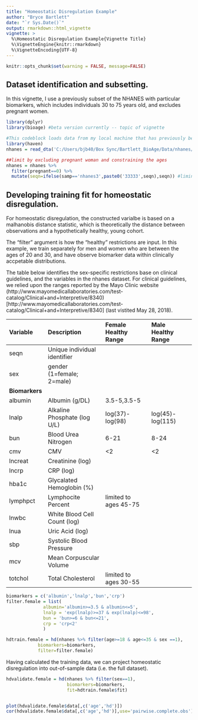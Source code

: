 ```yaml
---
title: "Homeostatic Disregulation Example"
author: "Bryce Bartlett"
date: "`r Sys.Date()`"
output: rmarkdown::html_vignette
vignette: >
  %\Homeostatic Disregulation Example{Vignette Title}
  %\VignetteEngine{knitr::rmarkdown}
  %\VignetteEncoding{UTF-8}
---
```


```r
knitr::opts_chunk$set(warning = FALSE, message=FALSE)
```

## Dataset identification and subsetting.

In this vignette, I use a previously subset of the NHANES with particular biomarkers, which includes individuals 30 to 75 years old, and excludes pregnant women.

```r
library(dplyr)
library(bioage) #beta version currently -- topic of vignette
```

```r
#This codeblock loads data from my local machine that has previously been downloaded and cleane. The Original data is not available.
library(haven)
nhanes = read_dta('C:/Users/bjb40/Box Sync/Bartlett_BioAge/Data/nhanes/Stata/NHANESforBA.dta')

##limit by excluding pregnant woman and constraining the ages
nhanes = nhanes %>%
  filter(pregnant==0) %>%
  mutate(seqn=ifelse(samp=='nhanes3',paste0('33333',seqn),seqn)) #liminate duplicate sequence numbers

```

## Developing training fit for homeostatic disregulation.

For homeostatic disregulation, the constructed varialbe is based on a malhanobis distance statistic, which is theoretically the distance between observations and a hypothetically healthy, young cohort.

The "filter" argument is how the "healthy" restrictions are input. In this example, we train separately for men and women who are between the ages of 20 and 30, and have observe biomarker data within clinically accpetable distributions.

The table below identifies the sex-specific restrictions base on clinical guidelines, and the variables in the nhanes dataset. For clinical guidelines, we relied upon the ranges reported by the Mayo Clinic website (http://www.mayomedicallaboratories.com/test-catalog/Clinical+and+Interpretive/8340)[http://www.mayomedicallaboratories.com/test-catalog/Clinical+and+Interpretive/8340] (last vistited May 28, 2018).

|Variable|Description|Female Healthy Range| Male Healthy Range|
|:-------|:----------|:---------------------------|:-----------|
|seqn|Unique individual identifier||
|sex|gender (1=female; 2=male)||
|**Biomarkers**||
|albumin|Albumin (g/DL)|3.5-5,3.5-5|
|lnalp|Alkaline Phosphate (log U/L)|log(37)-log(98)|log(45)-log(115)|
|bun|Blood Urea Nitrogen|6-21|8-24|
|cmv|CMV|<2|<2|  
|lncreat|Creatinine (log)||
|lncrp|CRP (log)||
|hba1c|Glycalated Hemoglobin (%)||
|lymphpct|Lymphocite Percent|limited to ages 45-75|
|lnwbc|White Blood Cell Count (log)||
|lnua|Uric Acid (log)||
|sbp|Systolic Blood Pressure||
|mcv|Mean Corpuscular Volume||
|totchol|Total Cholesterol|limited to ages 30-55|


```r
biomarkers = c('albumin','lnalp','bun','crp')
filter.female = list(
              albumin='albumin>=3.5 & albumin<=5',
              lnalp = 'exp(lnalp)>=37 & exp(lnalp)<=98',
              bun = 'bun>=6 & bun<=21',
              crp = 'crp<2'
              )

hdtrain.female = hd(nhanes %>% filter(age>=18 & age<=35 & sex ==1),
            biomarkers=biomarkers,
            filter=filter.female)


```

Having calculated the training data, we can project homeostatic disregulation into out-of-sample data (i.e. the full dataset).

```r
hdvalidate.female = hd(nhanes %>% filter(sex==1),
                       biomarkers=biomarkers,
                       fit=hdtrain.female$fit)


plot(hdvalidate.female$data[,c('age','hd')])
cor(hdvalidate.female$data[,c('age','hd')],use='pairwise.complete.obs')

```


